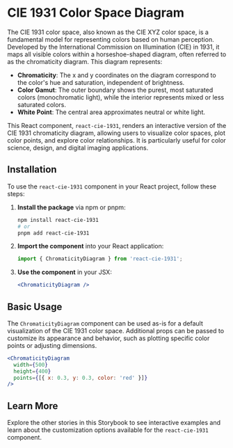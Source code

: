 
<Meta title="Introduction" />

# CIE 1931 Color Space Diagram

The CIE 1931 color space, also known as the CIE XYZ color space, is a fundamental model for representing colors based on human perception. Developed by the International Commission on Illumination (CIE) in 1931, it maps all visible colors within a horseshoe-shaped diagram, often referred to as the chromaticity diagram. This diagram represents:

- **Chromaticity**: The x and y coordinates on the diagram correspond to the color's hue and saturation, independent of brightness.
- **Color Gamut**: The outer boundary shows the purest, most saturated colors (monochromatic light), while the interior represents mixed or less saturated colors.
- **White Point**: The central area approximates neutral or white light.

This React component, `react-cie-1931`, renders an interactive version of the CIE 1931 chromaticity diagram, allowing users to visualize color spaces, plot color points, and explore color relationships. It is particularly useful for color science, design, and digital imaging applications.

## Installation

To use the `react-cie-1931` component in your React project, follow these steps:

1. **Install the package** via npm or pnpm:
   ```bash
   npm install react-cie-1931
   # or
   pnpm add react-cie-1931
   ```

2. **Import the component** into your React application:
   ```jsx
   import { ChromaticityDiagram } from 'react-cie-1931';
   ```

3. **Use the component** in your JSX:
   ```jsx
   <ChromaticityDiagram />
   ```

## Basic Usage

The `ChromaticityDiagram` component can be used as-is for a default visualization of the CIE 1931 color space. Additional props can be passed to customize its appearance and behavior, such as plotting specific color points or adjusting dimensions.

```jsx
<ChromaticityDiagram
  width={500}
  height={400}
  points={[{ x: 0.3, y: 0.3, color: 'red' }]}
/>
```

## Learn More

Explore the other stories in this Storybook to see interactive examples and learn about the customization options available for the `react-cie-1931` component. 
